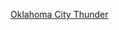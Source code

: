 <noinclude>{{noteTA|G1=NBA}}</noinclude>{{NBA navbox
| name  = 俄克拉荷马城雷霆历任主教练
| title = [[俄克拉荷馬城雷霆總教練列表|<font color="#FFFFFF">俄克拉何马城雷霆历任主教练</font>]]
| body  = [[艾尔·比安奇|比安奇]] • [[兰尼·威尔肯斯|威尔肯斯]] • [[汤姆·尼萨尔科|尼萨尔科]] • [[巴奇·巴克沃尔|巴克沃尔]] • [[比尔·拉塞尔|拉塞尔]] • [[鲍勃·霍普金斯|霍普金斯]] • [[兰尼·威尔肯斯|威尔肯斯]] • [[伯尼·比克斯达夫|比克斯达夫]] • [[K·C·琼斯|琼斯]] • [[乔治·卡尔|卡尔]] • [[保罗·韦斯特法尔|韦斯特法尔]] • [[内特·麦克米兰|麦克米兰]] • [[鲍勃·维斯|维斯]] • [[鲍勃·希尔|希尔]] • [[P·J·卡勒西莫|卡勒西莫]] • [[斯科特·布魯克斯|布魯克斯]] • [[比利·多诺万|多诺万]] • [[馬克·戴格诺特|戴格诺特]]
| fontcolor = #EF3B24;
| color = #007AC1;
}}<noinclude>
[[Category:NBA教练模板|Oklahoma City Thunder]]
</noinclude>